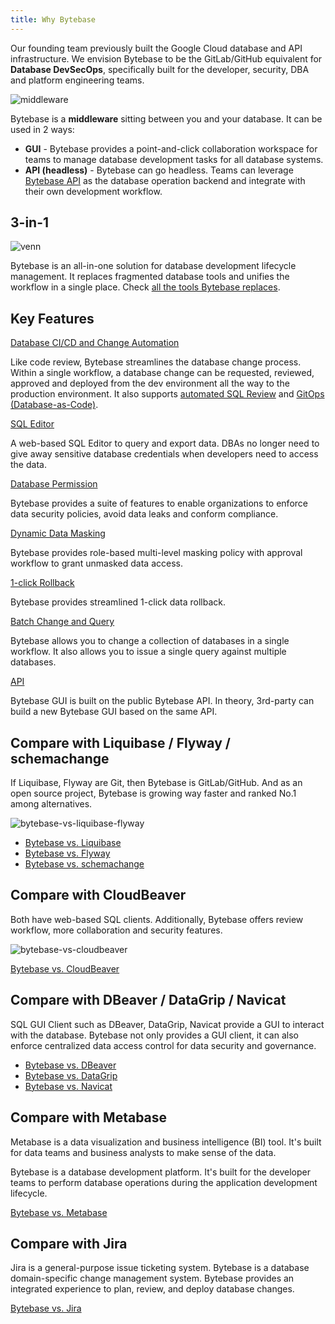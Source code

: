 ```yaml
---
title: Why Bytebase
---
```


Our founding team previously built the Google Cloud database and API infrastructure. We envision Bytebase
to be the GitLab/GitHub equivalent for **Database DevSecOps**, specifically built for the developer, security, DBA and platform engineering teams.

![middleware](/content/docs/what-is-bytebase/middleware.webp)

Bytebase is a **middleware** sitting between you and your database. It can be used in 2 ways:

- **GUI** - Bytebase provides a point-and-click collaboration workspace for teams to manage database development tasks for all database systems.
- **API (headless)** - Bytebase can go headless. Teams can leverage [Bytebase API](/integrations/api/overview/) as the database operation backend and integrate with their own development workflow.

## 3-in-1

![venn](/content/docs/what-is-bytebase/venn.webp)

Bytebase is an all-in-one solution for database development lifecycle management. It replaces fragmented database tools and unifies the workflow in a single place. Check [all the tools Bytebase replaces](https://www.bytebase.com/blog/all-database-tools-bytebase-replaces).

## Key Features

[Database CI/CD and Change Automation](/change-database/change-workflow/)

Like code review, Bytebase streamlines the database change process. Within a single workflow, a database change can be requested, reviewed, approved and deployed from the dev environment all the way to the production environment. It also supports [automated SQL Review](/sql-review/overview/) and [GitOps (Database-as-Code)](/vcs-integration/overview/).

[SQL Editor](/sql-editor/overview/)

A web-based SQL Editor to query and export data. DBAs no longer need to give away sensitive database credentials when developers need to access the data.

[Database Permission](/security/database-permission/overview/)

Bytebase provides a suite of features to enable organizations to enforce data security policies, avoid data leaks and conform compliance.

[Dynamic Data Masking](/security/data-masking/overview/)

Bytebase provides role-based multi-level masking policy with approval workflow to grant unmasked data access.

[1-click Rollback](/change-database/rollback-data-changes/)

Bytebase provides streamlined 1-click data rollback.

[Batch Change and Query](/change-database/batch-change/)

Bytebase allows you to change a collection of databases in a single workflow. It also allows you to issue
a single query against multiple databases.

[API](/integrations/api/overview/)

Bytebase GUI is built on the public Bytebase API. In theory, 3rd-party can build a new Bytebase
GUI based on the same API.

## Compare with Liquibase / Flyway / schemachange

If Liquibase, Flyway are Git, then Bytebase is GitLab/GitHub. And as an open source project, Bytebase
is growing way faster and ranked No.1 among alternatives.

![bytebase-vs-liquibase-flyway](/content/docs/what-is-bytebase/bytebase-vs-liquibase-flyway-schemachange.webp)

- [Bytebase vs. Liquibase](https://www.bytebase.com/blog/bytebase-vs-liquibase/)
- [Bytebase vs. Flyway](https://www.bytebase.com/blog/bytebase-vs-flyway/)
- [Bytebase vs. schemachange](https://www.bytebase.com/blog/snowflake-schema-change/)

## Compare with CloudBeaver

Both have web-based SQL clients. Additionally, Bytebase offers review workflow, more collaboration and security features.

![bytebase-vs-cloudbeaver](/content/docs/what-is-bytebase/bytebase-vs-cloudbeaver.webp)

[Bytebase vs. CloudBeaver](https://www.bytebase.com/blog/bytebase-vs-cloudbeaver/)

## Compare with DBeaver / DataGrip / Navicat

SQL GUI Client such as DBeaver, DataGrip, Navicat provide a GUI to interact with the
database. Bytebase not only provides a GUI client, it can also enforce centralized data access control for data security and governance.

- [Bytebase vs. DBeaver](https://www.bytebase.com/blog/bytebase-vs-dbeaver/)
- [Bytebase vs. DataGrip](https://www.bytebase.com/blog/bytebase-vs-datagrip/)
- [Bytebase vs. Navicat](https://www.bytebase.com/blog/stop-using-navicat/)

## Compare with Metabase

Metabase is a data visualization and business intelligence (BI) tool. It's built for data teams and business analysts
to make sense of the data.

Bytebase is a database development platform. It's built for the developer teams to perform database operations during the application development lifecycle.

[Bytebase vs. Metabase](https://www.bytebase.com/blog/bytebase-vs-metabase/)

## Compare with Jira

Jira is a general-purpose issue ticketing system. Bytebase is a database domain-specific change management system.
Bytebase provides an integrated experience to plan, review, and deploy database changes.

[Bytebase vs. Jira](https://www.bytebase.com/blog/use-jira-for-database-change/)
